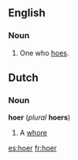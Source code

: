 ==English==

===Noun===
{{en-noun}}

# One who [[hoe]]s.

==Dutch==

===Noun===
'''hoer''' (''plural'' '''hoers''')

# A [[whore]]

[[es:hoer]]
[[fr:hoer]]